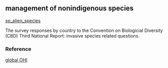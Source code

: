 ## management of nonindigenous species

[sp_alien_species](https://github.com/OHI-Science/mhi/blob/master/region2017/layers/)

The survey responses by country to the Convention on Biologicial Diversity (CBD) Third National Report: invasive species related questions.

### Reference

[global OHI](http://www.oceanhealthindex.org/methodology/components)